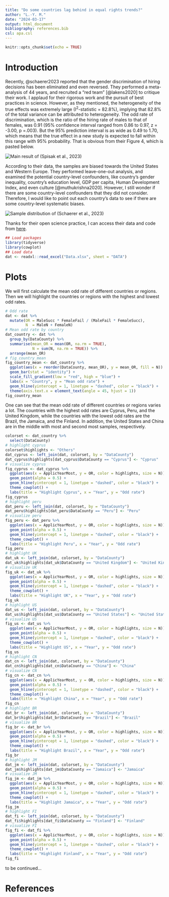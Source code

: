 ```yaml
---
title: "Do some countries lag behind in equal rights trends?"
author: "L.-Y. M."
date: "2024-03-17"
output: html_document
bibliography: references.bib
csl: apa.csl
---
```


```r
knitr::opts_chunk$set(echo = TRUE)
```

# Introduction

Recently, @schaerer2023 reported that the gender discrimination of hiring decisions has been eliminated and even reversed. They performed a meta-analysis of 44 years, and recruited a “red team” [@lakens2020] to critique their work. I applaud for their rigorous work and the pursuit of best practices in science. However, as they mentioned, the heterogeneity of the true effects was extremely large (I^2^-statistic = 82.8%), implying that 82.8% of the total variance can be attributed to heterogeneity. The odd rate of discrimination, which is the ratio of the hiring rate of males to that of females, was 0.91 (95% confidence interval ranged from 0.86 to 0.97, z = -3.00, p =.003). But the 95% prediction interval is as wide as 0.49 to 1.70, which means that the true effect in a new study is expected to fall within this range with 95% probability. That is obvious from their Figure 4, which is pasted below.

![](original_fig_4.png "Main result of (Spisak et al., 2023)")

According to their data, the samples are biased towards the United States and Western Europe. They performed leave-one-out analysis, and examined the potential country-level confounders, like country’s gender inequality, country’s education level, GDP per capita, Human Development Index, and even culture [@muthukrishna2020]. However, I still wonder if there are some country-level confounders that they did not consider. Therefore, I would like to point out each country’s data to see if there are some country-level systematic biases.

![](original_fig_2.png "Sample distribution of (Schaerer et al., 2023)")

Thanks for their open science practice, I can access their data and code from [here](https://osf.io/pt4gn).

```r
## Load packages
library(tidyverse)
library(cowplot)
## Load data
dat <- readxl::read_excel("Data.xlsx", sheet = "DATA")
```

# Plots

We will first calculate the mean odd rate of different countries or regions. Then we will highlight the countries or regions with the highest and lowest odd rates.

```r
# Odd rate
dat <- dat %>%
  mutate(OR = MaleSucc * FemaleFail / (MaleFail * FemaleSucc),
         N  = MaleN + FemaleN)
# Mean odd rate by country
dat_country <- dat %>%
  group_by(DataCounty) %>%
  summarise(mean_OR = mean(OR, na.rm = TRUE),
            N = sum(N, na.rm = TRUE)) %>%
  arrange(mean_OR)
# fig_country_mean
fig_country_mean <- dat_country %>%
  ggplot(aes(x = reorder(DataCounty, mean_OR), y = mean_OR, fill = N)) +
  geom_bar(stat = "identity") +
  scale_fill_gradient(low = "red", high = "blue") +
  labs(x = "Country", y = "Mean odd rate") +
  geom_hline(yintercept = 1, linetype = "dashed", color = "black") +
  theme(axis.text.x = element_text(angle = 45, hjust = 1))
fig_country_mean
```

One can see that the mean odd rate of different countries or regions varies a lot. The countries with the highest odd rates are Cyprus, Peru, and the United Kingdom, while the countries with the lowest odd rates are the Brazil, the Jamaica, and the Finland. In addition, the United States and China are in the middle with most and second most samples, respectively.

```r
colorset <- dat_country %>% 
  select(DataCounty)
# highlight cyprus
colorset$highlights <- "Others"
dat_cyprus <- left_join(dat, colorset, by = "DataCounty")
dat_cyprus$highlights[dat_cyprus$DataCounty == "Cyprus"] <- "Cyprus"
# visualize cyprus
fig_cyprus <- dat_cyprus %>%
  ggplot(aes(x = ApplicYearMost, y = OR, color = highlights, size = N)) +
  geom_point(alpha = 0.5) +
  geom_hline(yintercept = 1, linetype = "dashed", color = "black") +
  theme_cowplot() + 
  labs(title = "Highlight Cyprus", x = "Year", y = "Odd rate")
fig_cyprus
# highlight peru
dat_peru <- left_join(dat, colorset, by = "DataCounty")
dat_peru$highlights[dat_peru$DataCounty == "Peru"] <- "Peru"
# visualize peru
fig_peru <- dat_peru %>%
  ggplot(aes(x = ApplicYearMost, y = OR, color = highlights, size = N)) +
  geom_point(alpha = 0.5) +
  geom_hline(yintercept = 1, linetype = "dashed", color = "black") +
  theme_cowplot() +
  labs(title = "Highlight Peru", x = "Year", y = "Odd rate")
fig_peru
# highlight UK
dat_uk <- left_join(dat, colorset, by = "DataCounty")
dat_uk$highlights[dat_uk$DataCounty == "United Kingdom"] <- "United Kingdom"
# visualize UK
fig_uk <- dat_uk %>%
  ggplot(aes(x = ApplicYearMost, y = OR, color = highlights, size = N)) +
  geom_point(alpha = 0.5) +
  geom_hline(yintercept = 1, linetype = "dashed", color = "black") +
  theme_cowplot() +
  labs(title = "Highlight UK", x = "Year", y = "Odd rate")
fig_uk
# highlight US
dat_us <- left_join(dat, colorset, by = "DataCounty")
dat_us$highlights[dat_us$DataCounty == "United States"] <- "United States"
# visualize US
fig_us <- dat_us %>%
  ggplot(aes(x = ApplicYearMost, y = OR, color = highlights, size = N)) +
  geom_point(alpha = 0.5) +
  geom_hline(yintercept = 1, linetype = "dashed", color = "black") +
  theme_cowplot() +
  labs(title = "Highlight US", x = "Year", y = "Odd rate")
fig_us
# highlight CN
dat_cn <- left_join(dat, colorset, by = "DataCounty")
dat_cn$highlights[dat_cn$DataCounty == "China"] <- "China"
# visualize CN
fig_cn <- dat_cn %>%
  ggplot(aes(x = ApplicYearMost, y = OR, color = highlights, size = N)) +
  geom_point(alpha = 0.5) +
  geom_hline(yintercept = 1, linetype = "dashed", color = "black") +
  theme_cowplot() +
  labs(title = "Highlight China", x = "Year", y = "Odd rate")
fig_cn
# highlight BR
dat_br <- left_join(dat, colorset, by = "DataCounty")
dat_br$highlights[dat_br$DataCounty == "Brazil"] <- "Brazil"
# visualize BR
fig_br <- dat_br %>%
  ggplot(aes(x = ApplicYearMost, y = OR, color = highlights, size = N)) +
  geom_point(alpha = 0.5) +
  geom_hline(yintercept = 1, linetype = "dashed", color = "black") +
  theme_cowplot() +
  labs(title = "Highlight Brazil", x = "Year", y = "Odd rate")
fig_br
# highlight JM
dat_jm <- left_join(dat, colorset, by = "DataCounty")
dat_jm$highlights[dat_jm$DataCounty == "Jamaica"] <- "Jamaica"
# visualize JM
fig_jm <- dat_jm %>%
  ggplot(aes(x = ApplicYearMost, y = OR, color = highlights, size = N)) +
  geom_point(alpha = 0.5) +
  geom_hline(yintercept = 1, linetype = "dashed", color = "black") +
  theme_cowplot() +
  labs(title = "Highlight Jamaica", x = "Year", y = "Odd rate")
fig_jm
# highlight FI
dat_fi <- left_join(dat, colorset, by = "DataCounty")
dat_fi$highlights[dat_fi$DataCounty == "Finland"] <- "Finland"
# visualize FI
fig_fi <- dat_fi %>%
  ggplot(aes(x = ApplicYearMost, y = OR, color = highlights, size = N)) +
  geom_point(alpha = 0.5) +
  geom_hline(yintercept = 1, linetype = "dashed", color = "black") +
  theme_cowplot() +
  labs(title = "Highlight Finland", x = "Year", y = "Odd rate")
fig_fi
```

to be continued...

# References
